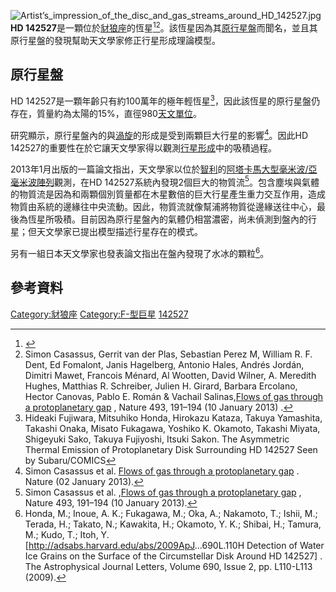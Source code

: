 [[File:Artist’s_impression_of_the_disc_and_gas_streams_around_HD_142527.jpg|thumb]]
'''HD 142527'''是一顆位於[[豺狼座|豺狼座]]的恆星<ref>{{Cite web |url=http://simbad.u-strasbg.fr/simbad/sim-id?Ident=HD+142527 |title=存档副本 |accessdate=2016-08-30 |archive-date=2020-10-12 |archive-url=https://web.archive.org/web/20201012024212/http://simbad.u-strasbg.fr/simbad/sim-id?Ident=HD+142527 |dead-url=no }}</ref><ref>Simon Casassus, Gerrit van der Plas, Sebastian Perez M, William R. F. Dent, Ed Fomalont, Janis Hagelberg, Antonio Hales, Andrés Jordán, Dimitri Mawet, Francois Ménard, Al Wootten, David Wilner, A. Meredith Hughes,  Matthias R. Schreiber, Julien H. Girard, Barbara Ercolano, Hector Canovas, Pablo E. Román & Vachail Salinas,[http://www.nature.com/nature/journal/v493/n7431/full/nature11769.html Flows of gas through a protoplanetary gap] {{Wayback|url=http://www.nature.com/nature/journal/v493/n7431/full/nature11769.html |date=20191017033306 }}, Nature  493, 191–194 (10 January 2013) .</ref>。該恆星因為其[[原行星盤|原行星盤]]而聞名，並且其原行星盤的發現幫助天文學家修正行星形成理論模型。

==原行星盤==
HD 142527是一顆年齡只有約100萬年的極年輕恆星<ref>Hideaki Fujiwara, Mitsuhiko Honda, Hirokazu Kataza, Takuya Yamashita, Takashi Onaka, Misato Fukagawa, Yoshiko K. Okamoto, Takashi Miyata, Shigeyuki Sako, Takuya Fujiyoshi, Itsuki Sakon. The Asymmetric Thermal Emission of Protoplanetary Disk Surrounding HD 142527 Seen by Subaru/COMICS</ref>，因此該恆星的原行星盤仍存在，質量約為太陽的15%，直徑980[[天文單位|天文單位]]。 

研究顯示，原行星盤內的{{link-en|渦 (流體動力學)|Eddy (fluid dynamics)|渦}}與[[渦旋|渦旋]]的形成是受到兩顆巨大行星的影響<ref>Simon Casassus et al. [http://www.nature.com/nature/journal/v493/n7431/full/nature11769.html  Flows of gas through a protoplanetary gap] {{Wayback|url=http://www.nature.com/nature/journal/v493/n7431/full/nature11769.html |date=20191017033306 }}. Nature (02 January 2013).</ref>。因此HD 142527的重要性在於它讓天文學家得以觀測[[星雲假說|行星形成]]中的吸積過程。

2013年1月出版的一篇論文指出，天文學家以位於[[智利|智利]]的[[阿塔卡馬大型毫米波/亞毫米波陣列|阿塔卡馬大型毫米波/亞毫米波陣列]]觀測，在HD 142527系統內發現2個巨大的物質流<ref>Simon Casassus et al. ,[http://www.nature.com/nature/journal/v493/n7431/full/nature11769.html  Flows of gas through a protoplanetary gap] {{Wayback|url=http://www.nature.com/nature/journal/v493/n7431/full/nature11769.html |date=20191017033306 }}, Nature  493, 191–194 (10 January 2013).</ref>。包含塵埃與氣體的物質流是因為和兩顆個別質量都在木星數倍的巨大行星產生重力交互作用，造成物質由系統的邊緣往中央流動。因此，物質流就像幫浦將物質從邊緣送往中心，最後為恆星所吸積。目前因為原行星盤內的氣體仍相當濃密，尚未偵測到盤內的行星；但天文學家已提出模型描述行星存在的模式。
	
另有一組日本天文學家也發表論文指出在盤內發現了水冰的顆粒<ref>Honda, M.; Inoue, A. K.; Fukagawa, M.; Oka, A.; Nakamoto, T.; Ishii, M.; Terada, H.; Takato, N.; Kawakita, H.; Okamoto, Y. K.; Shibai, H.; Tamura, M.; Kudo, T.; Itoh, Y. [http://adsabs.harvard.edu/abs/2009ApJ...690L.110H  Detection of Water Ice Grains on the Surface of the Circumstellar Disk Around HD 142527] {{WebCite|url=https://www.webcitation.org/695ubtTTb?url=http://adsabs.harvard.edu/abs/2009ApJ...690L.110H |date=20120712053029 |dateformat=iso }}. The Astrophysical Journal Letters, Volume 690, Issue 2, pp. L110-L113 (2009).</ref>。

==參考資料==
{{reflist}}

{{Stars of Lupus}}
[[Category:豺狼座|Category:豺狼座]]
[[Category:F-型巨星|Category:F-型巨星]]
[[Category:HD和HDE天體|142527]]